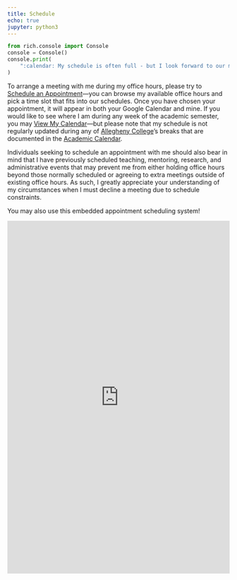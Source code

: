 ```yaml
---
title: Schedule
echo: true
jupyter: python3
---
```


```python
from rich.console import Console
console = Console()
console.print(
    ":calendar: My schedule is often full - but I look forward to our meeting!"
)
```

To arrange a meeting with me during my office hours, please try to <a
href="https://calendar.app.google/PJcK4hv1zBNMg3Sv5">Schedule
an Appointment</a>&mdash;you can browse my available office hours and pick a
time slot that fits into our schedules. Once you have chosen your appointment,
it will appear in both your Google Calendar and mine. If you would like to see
where I am during any week of the academic semester, you may <a
href="http://www.google.com/calendar/embed?src=gkapfham%40allegheny.edu&ctz=America/New_York">View
My Calendar</a>&mdash;but please note that my schedule is not regularly updated
during any of <a href="http://www.allegheny.edu">Allegheny College</a>'s breaks
that are documented in the <a href =
"http://sites.allegheny.edu/dean/academic-calendar/">Academic Calendar</a>.

Individuals seeking to schedule an appointment with me should also bear in mind
that I have previously scheduled teaching, mentoring, research, and
administrative events that may prevent me from either holding office hours
beyond those normally scheduled or agreeing to extra meetings outside of
existing office hours. As such, I greatly appreciate your understanding of my
circumstances when I must decline a meeting due to schedule constraints.

You may also use this embedded appointment scheduling system!

<iframe src="https://calendar.google.com/calendar/appointments/schedules/AcZssZ1JEAQfUpRIlkRnAhIetnHZeUMLKTtD1Ahawn8xsXvKpxY2BntK8RmZUFOfA73-5oiQ-fOZxZP-?gv=true" style="border: 0" width="100%" height="800" frameborder="0"></iframe>
